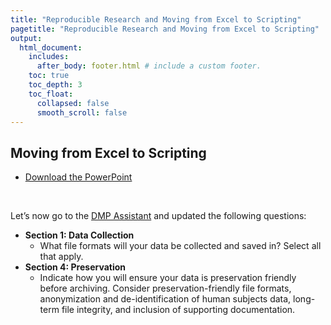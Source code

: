 ```yaml
---
title: "Reproducible Research and Moving from Excel to Scripting"
pagetitle: "Reproducible Research and Moving from Excel to Scripting"
output:
  html_document:
    includes:
      after_body: footer.html # include a custom footer.
    toc: true
    toc_depth: 3
    toc_float:
      collapsed: false
      smooth_scroll: false
---
```


## Moving from Excel to Scripting

* [Download the PowerPoint](files/Block3-1_Excel-to-Scripting.pptx)

<object class = "pdf" data = "files/Block3-1_Excel-to-Scripting.pdf"></object>

<br>

:::question

Let's now go to the <a href="https://dmp-pgd.ca/">DMP Assistant</a> and updated the following questions:

* **Section 1: Data Collection**
  * What file formats will your data be collected and saved in?  Select all that apply.
  
* **Section 4: Preservation**
  * Indicate how you will ensure your data is preservation friendly before archiving. Consider preservation-friendly file formats, anonymization and de-identification of human subjects data, long-term file integrity, and inclusion of supporting documentation.
  
:::


